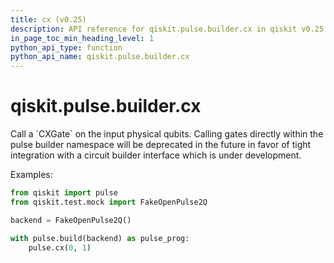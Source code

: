 ```yaml
---
title: cx (v0.25)
description: API reference for qiskit.pulse.builder.cx in qiskit v0.25
in_page_toc_min_heading_level: 1
python_api_type: function
python_api_name: qiskit.pulse.builder.cx
---
```


<span id="qiskit-pulse-builder-cx" />

# qiskit.pulse.builder.cx

<Function id="qiskit.pulse.builder.cx" isDedicatedPage={true} github="https://github.com/qiskit/qiskit/tree/stable/0.17/qiskit/pulse/builder.py" signature="cx(control, target)">
  Call a `CXGate` on the input physical qubits.

  <Admonition title="Note" type="note">
    Calling gates directly within the pulse builder namespace will be deprecated in the future in favor of tight integration with a circuit builder interface which is under development.
  </Admonition>

  Examples:

  ```python
  from qiskit import pulse
  from qiskit.test.mock import FakeOpenPulse2Q

  backend = FakeOpenPulse2Q()

  with pulse.build(backend) as pulse_prog:
      pulse.cx(0, 1)
  ```
</Function>

